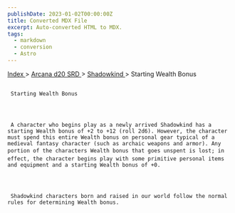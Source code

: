 ```yaml
---
publishDate: 2023-01-02T00:00:00Z
title: Converted MDX File
excerpt: Auto-converted HTML to MDX.
tags:
  - markdown
  - conversion
  - Astro
---
```







[
      Index
     ](-index)
     >
     [
      Arcana d20 SRD
     ](arcana-d20-srd-index)
     >
     [
      Shadowkind
     ](arcana-d20-srd-shadowkind-index)
     > Starting Wealth Bonus
    





## 
     Starting Wealth Bonus
    



     A character who begins play as a newly arrived Shadowkind has a starting Wealth bonus of +2 to +12 (roll 2d6). However, the character must spend this entire Wealth bonus on personal gear typical of a medieval fantasy character (such as archaic weapons and armor). Any portion of the characters Wealth bonus that goes unspent is lost; in effect, the character begins play with some primitive personal items and equipment and a starting Wealth bonus of +0.
    



     Shadowkind characters born and raised in our world follow the normal rules for determining Wealth bonus.
    




